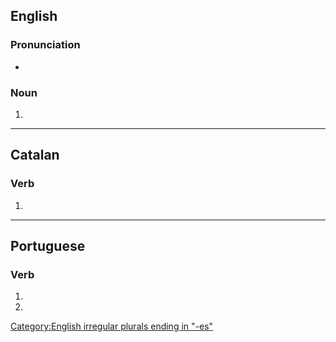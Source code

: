 {{also|deixés}}

==English==

===Pronunciation===
* {{a|UK}} {{IPA|/ˈdaɪksiːz/|lang=en}}

===Noun===
{{head|en|noun form}}

# {{plural of|deixis|lang=en}}

[[Category:English irregular plurals ending in "-es"]]

----

==Catalan==

===Verb===
{{head|ca|verb form}}

# {{ca-verb form of|p=2|n=sg|t=pres|m=ind|deixar}}

----

==Portuguese==

===Verb===
{{head|pt|verb form}}

# {{pt-verb form of|deixar|ar|subjunctive|present|singular|second}}
# {{pt-verb form of|deixar|ar|imperative|negative|singular|second}}